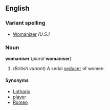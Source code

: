 ==English==
===Variant spelling===
*[[Womanizer]] ''(U.S.)''
===Noun===
'''womaniser''' (''plural'' '''womaniser''')

#(''British variant'') A serial [[seducer]] of women.

====Synonyms====
*[[Lothario]]
*[[player]]
*[[Romeo]]